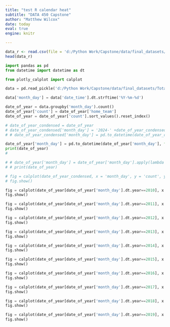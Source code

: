 ```yaml
---
title: "test R calendar heat"
subtitle: "DATA 450 Capstone"
author: "Matthew Wilcox"
date: today
eval: true
engine: knitr

---
```



```r
data_r <- read.csv(file = 'd:/Python Work/Capstone/data/final_datasets/data_standardized.csv')
head(data_r)
```

```python
import pandas as pd
from datetime import datetime as dt

from plotly_calplot import calplot

data = pd.read_pickle('d:/Python Work/Capstone/data/final_datasets/Total_data.pkl')

data['month_day'] = data['date_time'].dt.strftime('%Y-%m-%d')

date_of_year = data.groupby('month_day').count()
date_of_year['count'] = date_of_year['home_team']
date_of_year = date_of_year['count'].sort_values().reset_index()
```
```python
# date_of_year_condensed = date_of_year
# date_of_year_condensed['month_day'] = '2024-' +date_of_year_condensed['month_day'] 
# # date_of_year_condensed['month_day'] = pd.to_datetime(date_of_year_condensed['month_day'], format = '%Y-%m-%d')
```
```python
date_of_year['month_day'] = pd.to_datetime(date_of_year['month_day'], format="%Y-%m-%d")
print(date_of_year)
#

# # date_of_year['month_day'] = date_of_year['month_day'].apply(lambda x: x.replace(year = 2024))
# # print(date_of_year)
```
```python
# fig = calplot(date_of_year_condensed, x = 'month_day', y = 'count', years_title=True)
# fig.show()


```



```python

fig = calplot(date_of_year[date_of_year['month_day'].dt.year==2010], x = 'month_day', y = 'count', years_title=True)
fig.show()
```
```python
fig = calplot(date_of_year[date_of_year['month_day'].dt.year==2011], x = 'month_day', y = 'count', years_title=True)
fig.show()
```
```python
fig = calplot(date_of_year[date_of_year['month_day'].dt.year==2012], x = 'month_day', y = 'count', years_title=True)
fig.show()
```
```python
fig = calplot(date_of_year[date_of_year['month_day'].dt.year==2013], x = 'month_day', y = 'count', years_title=True)
fig.show()
```
```python
fig = calplot(date_of_year[date_of_year['month_day'].dt.year==2014], x = 'month_day', y = 'count', years_title=True)
fig.show()
```
```python
fig = calplot(date_of_year[date_of_year['month_day'].dt.year==2015], x = 'month_day', y = 'count', years_title=True)
fig.show()
```
```python
fig = calplot(date_of_year[date_of_year['month_day'].dt.year==2016], x = 'month_day', y = 'count', years_title=True)
fig.show()
```
```python
fig = calplot(date_of_year[date_of_year['month_day'].dt.year==2017], x = 'month_day', y = 'count', years_title=True)
fig.show()
```
```python
fig = calplot(date_of_year[date_of_year['month_day'].dt.year==2018], x = 'month_day', y = 'count', years_title=True)
fig.show()
```
```python
fig = calplot(date_of_year[date_of_year['month_day'].dt.year==2019], x = 'month_day', y = 'count', years_title=True)
fig.show()
```